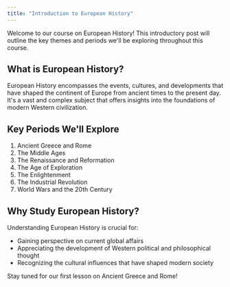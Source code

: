 ```yaml
---
title: "Introduction to European History"
---
```


Welcome to our course on European History! This introductory post will outline the key themes and periods we'll be exploring throughout this course.

## What is European History?

European History encompasses the events, cultures, and developments that have shaped the continent of Europe from ancient times to the present day. It's a vast and complex subject that offers insights into the foundations of modern Western civilization.


## Key Periods We'll Explore

1. Ancient Greece and Rome
2. The Middle Ages
3. The Renaissance and Reformation
4. The Age of Exploration
5. The Enlightenment
6. The Industrial Revolution
7. World Wars and the 20th Century

## Why Study European History?

Understanding European History is crucial for:

- Gaining perspective on current global affairs
- Appreciating the development of Western political and philosophical thought
- Recognizing the cultural influences that have shaped modern society

<FRQ question="What are the key reasons for studying European History?" criteria="Your answer should include at least three specific reasons and explain their importance." />


Stay tuned for our first lesson on Ancient Greece and Rome!
